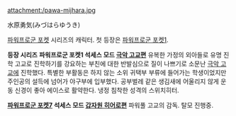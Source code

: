 attachment:/pawa-mijhara.jpg

水原勇気(みづはらゆうき)

[[파워프로군 포켓]] 시리즈의 캐릭터. 첫 등장은 [[파워프로군 포켓1]].

'''등장 시리즈'''
'''파워프로군 포켓1 석세스 모드 [[극악 고교편]]'''
유복한 가정의 외아들로 유명 진학 고교로 진학하기를 강요하는 부친에 대한 반발심으로 질이 나쁘기로 소문난 [[극악 고교]]에 진학했다. 특별한 부활동은 하지 않는 소위 귀택부 부류에 들어가는 학생이었지만 주인공의 설득에 넘어가 야구부에 입부했다. 공부벌레 같은 생김새에 어울리지 않게 운동 신경이 좋아 에이스로 활약한다. 냉정 침착한 성격의 스위치히터.

'''[[파워프로군 포켓7]] 석세스 모드 [[갑자원 히어로편]]'''
파워풀 고교의 감독. 탈모 진행중.

 
